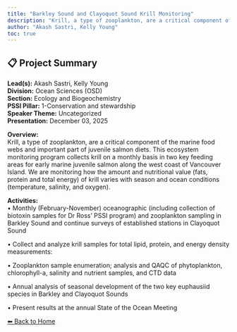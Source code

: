 ---
title: "Barkley Sound and Clayoquot Sound Krill Monitoring"
description: "Krill, a type of zooplankton, are a critical component of the marine food webs and important part of juvenile salmon diets. This ecosystem monitoring program collects krill on a monthly basis in two key feeding areas for early marine juvenile salmon along the west coast of Vancouver Island. We are monitoring how the amount and nutritional value (fats, protein and total energy) of krill varies with season and ocean conditions (temperature, salinity, and oxygen)."
author: "Akash Sastri, Kelly Young"
toc: true
---

## 📋 Project Summary

**Lead(s):** Akash Sastri, Kelly Young  
**Division:** Ocean Sciences (OSD)  
**Section:** Ecology and Biogeochemistry  
**PSSI Pillar:** 1-Conservation and stewardship  
**Speaker Theme:** Uncategorized  
**Presentation:** December 03, 2025  

**Overview:**  
Krill, a type of zooplankton, are a critical component of the marine food webs and important part of juvenile salmon diets. This ecosystem monitoring program collects krill on a monthly basis in two key feeding areas for early marine juvenile salmon along the west coast of Vancouver Island. We are monitoring how the amount and nutritional value (fats, protein and total energy) of krill varies with season and ocean conditions (temperature, salinity, and oxygen).   

**Activities:**  
•	Monthly (February-November) oceanographic (including collection of biotoxin samples for Dr Ross' PSSI program) and zooplankton sampling in Barkley Sound and continue surveys of established stations in Clayoquot Sound   
•	Collect and analyze krill samples for total lipid, protein, and energy density measurements: 
•	 Zooplankton sample enumeration; analysis and QAQC of phytoplankton, chlorophyll-a, salinity and nutrient samples, and CTD data
•	Annual analysis of seasonal development of the two key euphausiid species in Barkley and Clayoquot Sounds
•	Present results at the annual State of the Ocean Meeting

[⬅ Back to Home](../index.qmd)
